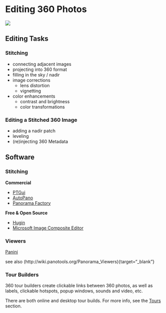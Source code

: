 # Editing 360 Photos

![](images/work-in-progress_200x118.png)

## Editing Tasks

### Stitching

- connecting adjacent images
- projecting into 360 format
- filling in the sky / nadir
- image corrections
   + lens distortion
   + vignetting
- color enhancements
   + contrast and brightness
   + color transformations

### Editing a Stitched 360 Image

- adding a nadir patch
- leveling
- (re)injecting 360 Metadata

## Software

### Stitching

**Commercial**

- [PTGui](https://www.ptgui.com/){target="_blank"} 
- [AutoPano](http://www.kolor.com/){target="_blank"}
- [Panorama Factory](http://www.panoramafactory.com/){target="_blank"}

**Free & Open Source**

- [Hugin](http://hugin.sourceforge.net/){target="_blank"}
- [Microsoft Image Composite Editor](https://www.microsoft.com/en-us/research/product/computational-photography-applications/image-composite-editor/){target="_blank"}

### Viewers

[Panini](https://sourceforge.net/projects/pvqt/){target="_blank"}

see also (http://wiki.panotools.org/Panorama_Viewers){target="_blank"}

### Tour Builders

360 tour builders create clickable links between 360 photos, as well as labels, clickable hotspots, popup windows, sounds and video, etc. 

There are both online and desktop tour builds. For more info, see the [Tours](tours.html) section. 

